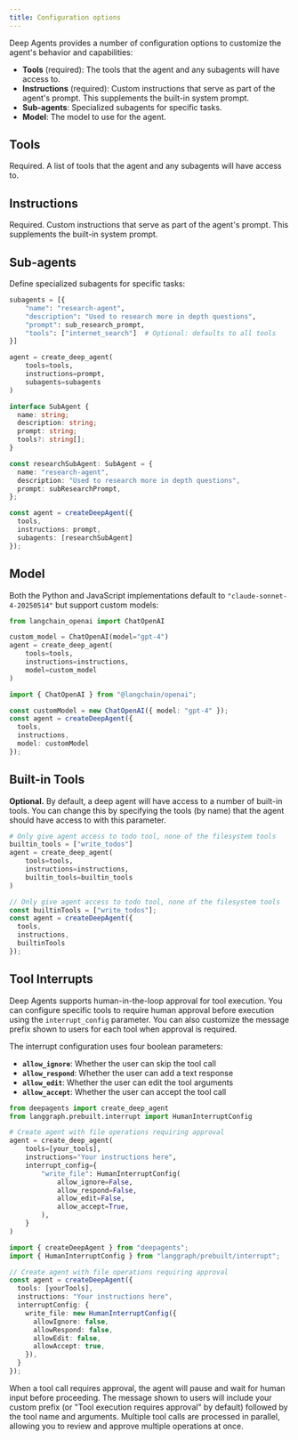 ```yaml
---
title: Configuration options
---
```


Deep Agents provides a number of configuration options to customize the agent's behavior and capabilities:

- **Tools** (required): The tools that the agent and any subagents will have access to.
- **Instructions** (required): Custom instructions that serve as part of the agent's prompt. This supplements the built-in system prompt.
- **Sub-agents**: Specialized subagents for specific tasks.
- **Model**: The model to use for the agent.

## Tools

Required. A list of tools that the agent and any subagents will have access to.

## Instructions

Required. Custom instructions that serve as part of the agent's prompt. This supplements the built-in system prompt.

## Sub-agents

Define specialized subagents for specific tasks:

<CodeGroup>

```python Python
subagents = [{
    "name": "research-agent",
    "description": "Used to research more in depth questions",
    "prompt": sub_research_prompt,
    "tools": ["internet_search"]  # Optional: defaults to all tools
}]

agent = create_deep_agent(
    tools=tools,
    instructions=prompt,
    subagents=subagents
)
```

```typescript JavaScript
interface SubAgent {
  name: string;
  description: string;
  prompt: string;
  tools?: string[];
}

const researchSubAgent: SubAgent = {
  name: "research-agent", 
  description: "Used to research more in depth questions",
  prompt: subResearchPrompt,
};

const agent = createDeepAgent({
  tools,
  instructions: prompt,
  subagents: [researchSubAgent]
});
```

</CodeGroup>

## Model

Both the Python and JavaScript implementations default to `"claude-sonnet-4-20250514"` but support custom models:

<CodeGroup>

```python Python
from langchain_openai import ChatOpenAI

custom_model = ChatOpenAI(model="gpt-4")
agent = create_deep_agent(
    tools=tools,
    instructions=instructions,
    model=custom_model
)
```

```typescript JavaScript
import { ChatOpenAI } from "@langchain/openai";

const customModel = new ChatOpenAI({ model: "gpt-4" });
const agent = createDeepAgent({
  tools,
  instructions,
  model: customModel
});
```

</CodeGroup>

## Built-in Tools

**Optional.** By default, a deep agent will have access to a number of built-in tools. You can change this by specifying the tools (by name) that the agent should have access to with this parameter.

<CodeGroup>

```python Python
# Only give agent access to todo tool, none of the filesystem tools
builtin_tools = ["write_todos"]
agent = create_deep_agent(
    tools=tools,
    instructions=instructions,
    builtin_tools=builtin_tools
)
```

```typescript JavaScript
// Only give agent access to todo tool, none of the filesystem tools
const builtinTools = ["write_todos"];
const agent = createDeepAgent({
  tools,
  instructions,
  builtinTools
});
```

</CodeGroup>

## Tool Interrupts

Deep Agents supports human-in-the-loop approval for tool execution. You can configure specific tools to require human approval before execution using the `interrupt_config` parameter. You can also customize the message prefix shown to users for each tool when approval is required.

The interrupt configuration uses four boolean parameters:

- **`allow_ignore`**: Whether the user can skip the tool call
- **`allow_respond`**: Whether the user can add a text response
- **`allow_edit`**: Whether the user can edit the tool arguments
- **`allow_accept`**: Whether the user can accept the tool call

<CodeGroup>

```python Python
from deepagents import create_deep_agent
from langgraph.prebuilt.interrupt import HumanInterruptConfig

# Create agent with file operations requiring approval
agent = create_deep_agent(
    tools=[your_tools],
    instructions="Your instructions here",
    interrupt_config={
        "write_file": HumanInterruptConfig(
            allow_ignore=False,
            allow_respond=False,
            allow_edit=False,
            allow_accept=True,
        ),
    }
)
```

```typescript JavaScript
import { createDeepAgent } from "deepagents";
import { HumanInterruptConfig } from "langgraph/prebuilt/interrupt";

// Create agent with file operations requiring approval
const agent = createDeepAgent({
  tools: [yourTools],
  instructions: "Your instructions here",
  interruptConfig: {
    write_file: new HumanInterruptConfig({
      allowIgnore: false,
      allowRespond: false,
      allowEdit: false,
      allowAccept: true,
    }),
  }
});
```

</CodeGroup>

When a tool call requires approval, the agent will pause and wait for human input before proceeding. The message shown to users will include your custom prefix (or "Tool execution requires approval" by default) followed by the tool name and arguments. Multiple tool calls are processed in parallel, allowing you to review and approve multiple operations at once.